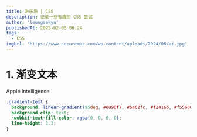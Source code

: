 ```yaml
---
title: 游乐场 | CSS
description: 记录一些有趣的 CSS 尝试
author: 'leungsekyu'
publishedAt: 2025-02-03 06:24
tags:
  - CSS
imgUrl: 'https://www.securemac.com/wp-content/uploads/2024/06/ai.jpg'
---
```


# 1. 渐变文本


<div class="gradient-text text-5xl">Apple Intelligence</div>

```css
.gradient-text {
  background: linear-gradient(95deg, #0090f7, #ba62fc, #f2416b, #f55600);
  background-clip: text;
  -webkit-text-fill-color: rgba(0, 0, 0, 0);
  line-height: 1.3;
}
```
